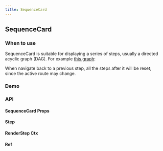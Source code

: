 ```yaml
---
title: SequenceCard
---
```



## SequenceCard

### When to use

SequenceCard is suitable for displaying a series of steps, usually a directed acyclic graph (DAG). For example [this graph](https://lf3-static.bytednsdoc.com/obj/eden-cn/fvyaeh7pfuhpaps/dag.png):

When navigate back to a previous step, all the steps after it will be reset, since the active route may change.

### Demo

<Demo src="./demo/SequenceCard/index.tsx" />

### API

#### SequenceCard Props

<TsInfo src="../src/components/SequenceCard/index.tsx" name="Props" />

#### Step

<TsInfo src="../src/components/SequenceCard/index.tsx" name="Step" />

#### RenderStep Ctx

<TsInfo src="../src/components/SequenceCard/index.tsx" name="Ctx" />

#### Ref

<TsInfo src="../src/components/SequenceCard/index.tsx" name="ListRef" />
